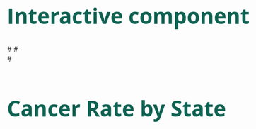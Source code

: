 # Interactive component

#<script src="https://d3js.org/d3.v6.min.js"></script>

#<div id="plot"></div>

#<script src="scripts/script1.js"></script>
<body>

  <h1>Cancer Rate by State</h1>

  <div id="vis"></div>

<script src="https://d3js.org/d3.v6.min.js"></script>
<script src="https://d3js.org/d3-selection.v2.min.js"></script>
<script src="https://unpkg.com/d3-v6-tip@1.0.6/build/d3-v6-tip.js"></script>
<style>
path:hover {
	fill-opacity: .7;
}

body {
    font-family: "Open Sans", sans-serif;
    font-size: 16px;
    padding: 40px;
}

h1{
  font-size: 3em;
  font-weight: 700;
  color: #0E6251;
}

.states {
    stroke: #fff;
    stroke-width:1px;
}

.d3-tip {
  line-height: 1;
  padding: 12px;
  background: rgba(43,43,43, 0.8);
  color: #fff;
  border-radius: 2px;
}
  
</style>
<div id="plot"></div>

<script>
  var width = 960;
  var height = 500;
  
  var lowColor = '#E8F8F5'
  var highColor = '#0E6251'
  
  var projection = d3.geoAlbersUsa()
    .translate([width/2, height/2])
    .scale([1000]);
  
  var path = d3.geoPath()
    .projection(projection)
  
  var svg = d3.select("div#plot")
    .append("svg")
    .attr("width", width)
    .attr("height", height);
  
  var tip = d3.tip()
    .attr('class', 'd3-tip')
    .offset([-5,0])
    .html((EVENT, d)=>d);
  svg.call(tip);
  
  
  d3.csv("./data/statespercent.csv").then(function(data){
    var dataArray = [];
    for (var d=0; d < data.length; d++){
      dataArray.push(parseFloat(data[d].value));
    }
    var minVal = d3.min(dataArray);
    var maxVal = d3.max(dataArray);
    var ramp = d3.scaleLinear().domain([minVal, maxVal]).range([lowColor, highColor]);
    
    d3.json("./data/us-states.json").then(function(json){
      for (var i = 0; i < data.length; i++){
        var dataState = data[i].state;
        var dataValue = data[i].value;
        for (var j=0; j < json.features.length; j++){
          var jsonState = json.features[j].properties.name;
          if (dataState == jsonState){
            json.features[j].properties.value = dataValue;
            break;
          }
        }
      }
        
    svg.selectAll("path")
      .data(json.features)
      .enter()
      .append("path")
      .attr("d", path)
      .style("stroke", "#fff")
      .style("stroke-width", "1")
      .style("fill", function(d){return ramp(d.properties.value)});
    
    svg.selectAll("path")
      .on("mouseover", function(event, d){
        tip.show(event, d.properties.name + ': ' +d.properties.value)
      })
      .on("mouseout", tip.hide)
    
    //legend (not necessary)
    var w = 140;
    var h = 300;
    var key = d3.select("div#plot")
      .append("svg")
      .attr("width", w)
      .attr("height", h)
      .attr("class", "legend");
      
    var legend = key.append("defs")
      .append("svg:linearGradient")
      .attr("id", "gradient")
      .attr("x1", "100%")
      .attr("y1", "0%")
      .attr("x2", "100%")
      .attr("y2", "100%")
      .attr("spreadMethod", "pad");

    legend.append("stop")
      .attr("offset", "0%")
      .attr("stop-color", highColor)
      .attr("stop-opacity", 1);
      
    legend.append("stop")
      .attr("offset", "100%")
      .attr("stop-color", lowColor)
      .attr("stop-opacity", 1);

    key.append("rect")
      .attr("width", w - 100)
      .attr("height", h)
      .style("fill", "url(#gradient)")
      .attr("transform", "translate(0,10)");

    var y = d3.scaleLinear()
      .range([h, 0])
      .domain([minVal, maxVal]);

    var yAxis = d3.axisRight(y);

    key.append("g")
      .attr("class", "y axis")
      .attr("transform", "translate(41,10)")
      .call(yAxis)
    });
  });

  
</script>
